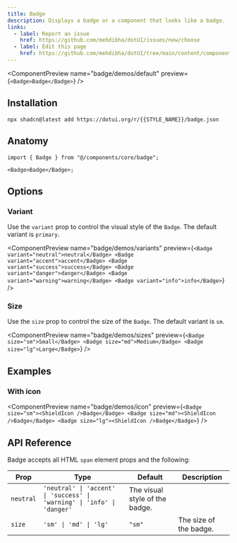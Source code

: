 ```yaml
---
title: Badge
description: Displays a badge or a component that looks like a badge.
links:
  - label: Report an issue
    href: https://github.com/mehdibha/dotUI/issues/new/choose
  - label: Edit this page
    href: https://github.com/mehdibha/dotUI/tree/main/content/components/data-display/badge.mdx?plain=1
---
```


<ComponentPreview name="badge/demos/default" preview={`<Badge>Badge</Badge>`} />

## Installation

```package-install
npx shadcn@latest add https://dotui.org/r/{{STYLE_NAME}}/badge.json
```

## Anatomy

```tsx
import { Badge } from "@/components/core/badge";

<Badge>Badge</Badge>;
```

## Options

### Variant

Use the `variant` prop to control the visual style of the `Badge`. The default variant is `primary`.

<ComponentPreview
  name="badge/demos/variants"
  preview={`<Badge variant="neutral">neutral</Badge>
  <Badge variant="accent">accent</Badge>
  <Badge variant="success">success</Badge>
  <Badge variant="danger">danger</Badge>
  <Badge variant="warning">warning</Badge>
  <Badge variant="info">info</Badge>`}
/>

### Size

Use the `size` prop to control the size of the `Badge`. The default variant is `sm`.

<ComponentPreview
  name="badge/demos/sizes"
  preview={`<Badge size="sm">Small</Badge>
  <Badge size="md">Medium</Badge>
  <Badge size="lg">Large</Badge>`}
/>

## Examples

### With icon

<ComponentPreview
  name="badge/demos/icon"
  preview={`<Badge size="sm"><ShieldIcon />Badge</Badge>
  <Badge size="md"><ShieldIcon />Badge</Badge>
  <Badge size="lg"><ShieldIcon />Badge</Badge>`}
/>

## API Reference

Badge accepts all HTML `span` element props and the following:

| Prop      | Type                                                                    | Default                        | Description            |
| --------- | ----------------------------------------------------------------------- | ------------------------------ | ---------------------- |
| `neutral` | `'neutral' \| 'accent' \| 'success' \| 'warning' \| 'info' \| 'danger'` | The visual style of the badge. |
| `size`    | `'sm' \| 'md' \| 'lg'`                                                  | `"sm"`                         | The size of the badge. |
